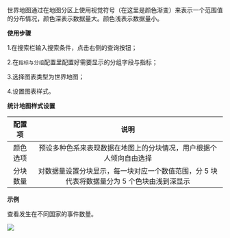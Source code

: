 世界地图通过在地图分区上使用视觉符号（在这里是颜色渐变）来表示一个范围值的分布情况，颜色深表示数据量大。颜色浅表示数据量小。

**使用步骤**

1.在搜索栏输入搜索条件，点击右侧的查询按钮；

2.在`指标与分组`配置里配置好需要显示的分组字段与指标；

3.选择图表类型为世界地图；

4.设置图表样式。
 
 **统计地图样式设置**

|配置项|说明|
|:-:|:-:|
|颜色选项|预设多种色系来表现数据在地图上的分块情况，用户根据个人倾向自由选择|
|分块数量|对数据量设置分块显示，每一块对应一个数值范围，分 5 块代表将数据量分为 5 个色块由浅到深显示|

**示例**

查看发生在不同国家的事件数量。

![](https://pandora-kibana.qiniu.com/report/worldmap.png)